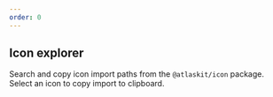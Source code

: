 ```yaml
---
order: 0
---
```



## Icon explorer

Search and copy icon import paths from the `@atlaskit/icon` package. Select an icon to copy import to clipboard.

<IconExplorer iconType="global"/>
